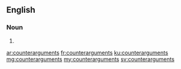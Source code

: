 ==English==

===Noun===
{{head|en}}

# {{plural of|counterargument}}

[[ar:counterarguments]]
[[fr:counterarguments]]
[[ku:counterarguments]]
[[mg:counterarguments]]
[[my:counterarguments]]
[[sv:counterarguments]]